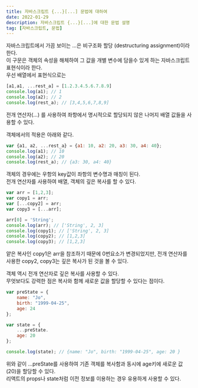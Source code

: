 ```yaml
---
title: 자바스크립트 {...}[...] 문법에 대하여
date: 2022-01-29
description: 자바스크립트 {...}[...]에 대한 문법 설명
tag: [자바스크립트, 문법]
---
```


자바스크립트에서 가끔 보이는 ...은 비구조화 할당 (destructuring assignment)이라 한다.  
이 구문은 객체의 속성을 해체하여 그 값을 개별 변수에 담을수 있게 하는 자바스크립트 표현식이라 한다.  
우선 배열에서 표현식으로는
```javascript
[a1,a1, ...rest_a] = [1.2.3.4.5.6.7.8.9]
console.log(a1); // 1
console.log(a2); // 2
console.log(rest_a); // [3,4,5,6,7,8,9]
```
전개 연산자(...) 를 사용하여 좌항에서 명시적으로 할당되지 않은 나머지 배열 값들을 사용할 수 있다.    
  
객체에서의 적용은 아래와 같다.  
```javascript
var {a1, a2, ...rest_a} = {a1: 10, a2: 20, a3: 30, a4: 40};
console.log(a1); // 10
console.log(a2); // 20
console.log(rest_a); // {a3: 30, a4: 40}
```

객체의 경우에는 우항의 key값이 좌항의 변수명과 매칭이 된다.  
전개 연산자를 사용하여 배열, 객체의 깊은 복사를 할 수 있다.  
```javascript
var arr = [1,2,3];
var copy1 = arr;
var [...copy2] = arr;
var copy3 = [...arr];

arr[0] = 'String';
console.log(arr); // ['String', 2, 3]
console.log(copy1); // ['String', 2, 3]
console.log(copy2); // [1,2,3]
console.log(copy3); // [1,2,3]
```

얕은 복사인 copy1은 arr을 참조하기 때문에 0번요소가 변경되었지만, 전개 연산자를 사용한 copy2, copy3는 깊은 복사가 된 것을 볼 수 있다.  

객체 역시 전개 연산자로 깊은 복사를 사용할 수 있다.  
무엇보다도 강력한 점은 복사와 함께 새로운 값을 할당할 수 있다는 점이다.  
```javascript
var preState = {
    name: "Jo",
    birth: "1999-04-25",
    age: 24
};

var state = {
    ...preState.
    age: 20
};

console.log(state); // {name: "Jo", birth: "1999-04-25", age: 20 }
```

위와 같이 ...preState를 사용하여 기존 객체를 복사함과 동시에 age키에 새로운 값 (20)을 할당할 수 있다.  
리액트의 props나 state처럼 이전 정보를 이용하는 경우 유용하게 사용할 수 있다.